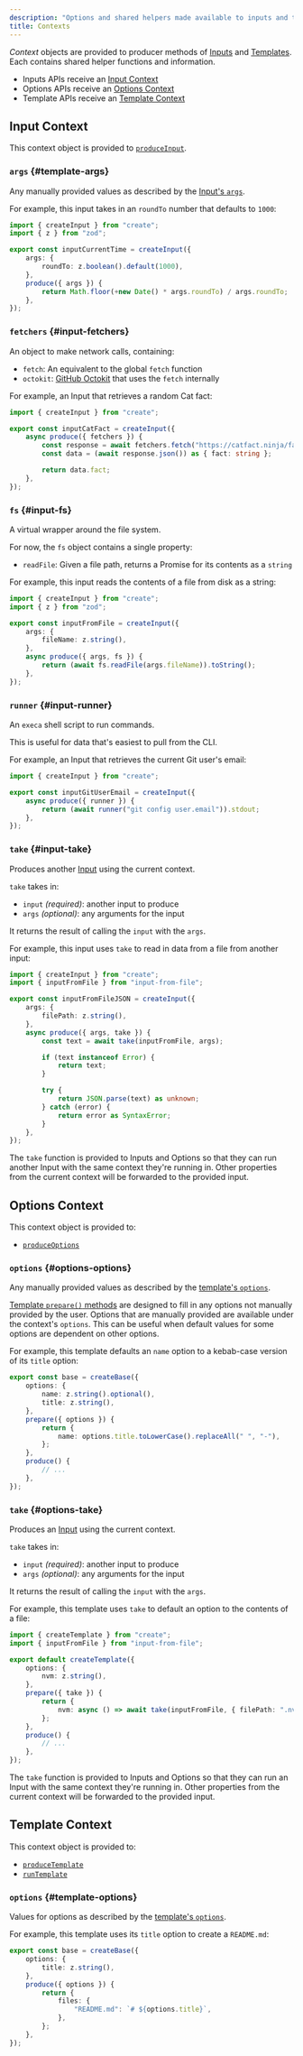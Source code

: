 ```yaml
---
description: "Options and shared helpers made available to inputs and templates."
title: Contexts
---
```


_Context_ objects are provided to producer methods of [Inputs](/build/concepts/templates) and [Templates](/build/concepts/templates).
Each contains shared helper functions and information.

- Inputs APIs receive an [Input Context](#input-context)
- Options APIs receive an [Options Context](#options-context)
- Template APIs receive an [Template Context](#template-context)

## Input Context

This context object is provided to [`produceInput`](/build/apis/produce-input).

### `args` {#template-args}

Any manually provided values as described by the [Input's `args`](/build/apis/create-input#args).

For example, this input takes in an `roundTo` number that defaults to `1000`:

```ts
import { createInput } from "create";
import { z } from "zod";

export const inputCurrentTime = createInput({
	args: {
		roundTo: z.boolean().default(1000),
	},
	produce({ args }) {
		return Math.floor(+new Date() * args.roundTo) / args.roundTo;
	},
});
```

### `fetchers` {#input-fetchers}

An object to make network calls, containing:

- `fetch`: An equivalent to the global `fetch` function
- `octokit`: [GitHub Octokit](https://github.com/octokit/octokit.js?tab=readme-ov-file#octokit-api-client) that uses the `fetch` internally

For example, an Input that retrieves a random Cat fact:

```ts
import { createInput } from "create";

export const inputCatFact = createInput({
	async produce({ fetchers }) {
		const response = await fetchers.fetch("https://catfact.ninja/fact");
		const data = (await response.json()) as { fact: string };

		return data.fact;
	},
});
```

### `fs` {#input-fs}

A virtual wrapper around the file system.

For now, the `fs` object contains a single property:

- `readFile`: Given a file path, returns a Promise for its contents as a `string`

For example, this input reads the contents of a file from disk as a string:

```ts
import { createInput } from "create";
import { z } from "zod";

export const inputFromFile = createInput({
	args: {
		fileName: z.string(),
	},
	async produce({ args, fs }) {
		return (await fs.readFile(args.fileName)).toString();
	},
});
```

### `runner` {#input-runner}

An `execa` shell script to run commands.

This is useful for data that's easiest to pull from the CLI.

For example, an Input that retrieves the current Git user's email:

```ts
import { createInput } from "create";

export const inputGitUserEmail = createInput({
	async produce({ runner }) {
		return (await runner("git config user.email")).stdout;
	},
});
```

### `take` {#input-take}

Produces another [Input](/build/concepts/inputs) using the current context.

`take` takes in:

- `input` _(required)_: another input to produce
- `args` _(optional)_: any arguments for the input

It returns the result of calling the `input` with the `args`.

For example, this input uses `take` to read in data from a file from another input:

```ts
import { createInput } from "create";
import { inputFromFile } from "input-from-file";

export const inputFromFileJSON = createInput({
	args: {
		filePath: z.string(),
	},
	async produce({ args, take }) {
		const text = await take(inputFromFile, args);

		if (text instanceof Error) {
			return text;
		}

		try {
			return JSON.parse(text) as unknown;
		} catch (error) {
			return error as SyntaxError;
		}
	},
});
```

The `take` function is provided to Inputs and Options so that they can run another Input with the same context they're running in.
Other properties from the current context will be forwarded to the provided input.

## Options Context

This context object is provided to:

- [`produceOptions`](/build/apis/produce-options)

### `options` {#options-options}

Any manually provided values as described by the [template's `options`](/build/apis/create-template#options).

[Template `prepare()` methods](/build/apis/create-template#prepare) are designed to fill in any options not manually provided by the user.
Options that are manually provided are available under the context's `options`.
This can be useful when default values for some options are dependent on other options.

For example, this template defaults an `name` option to a kebab-case version of its `title` option:

```ts
export const base = createBase({
	options: {
		name: z.string().optional(),
		title: z.string(),
	},
	prepare({ options }) {
		return {
			name: options.title.toLowerCase().replaceAll(" ", "-"),
		};
	},
	produce() {
		// ...
	},
});
```

### `take` {#options-take}

Produces an [Input](/build/concepts/inputs) using the current context.

`take` takes in:

- `input` _(required)_: another input to produce
- `args` _(optional)_: any arguments for the input

It returns the result of calling the `input` with the `args`.

For example, this template uses `take` to default an option to the contents of a file:

```ts
import { createTemplate } from "create";
import { inputFromFile } from "input-from-file";

export default createTemplate({
	options: {
		nvm: z.string(),
	},
	prepare({ take }) {
		return {
			nvm: async () => await take(inputFromFile, { filePath: ".nvmrc" }),
		};
	},
	produce() {
		// ...
	},
});
```

The `take` function is provided to Inputs and Options so that they can run an Input with the same context they're running in.
Other properties from the current context will be forwarded to the provided input.

## Template Context

This context object is provided to:

- [`produceTemplate`](/build/apis/produce-template)
- [`runTemplate`](/build/apis/run-template)

### `options` {#template-options}

Values for options as described by the [template's `options`](/build/apis/create-template#options).

For example, this template uses its `title` option to create a `README.md`:

```ts
export const base = createBase({
	options: {
		title: z.string(),
	},
	produce({ options }) {
		return {
			files: {
				"README.md": `# ${options.title}`,
			},
		};
	},
});
```
